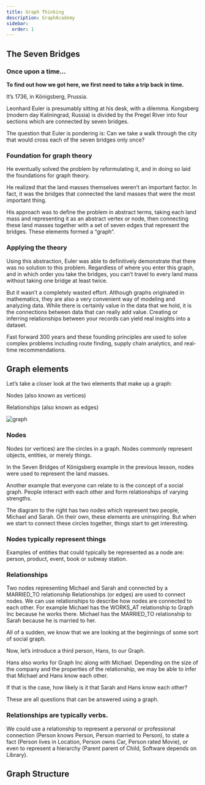 ---
title: Graph Thinking
description: GraphAcademy
sidebar:
  order: 1
---

## The Seven Bridges

### Once upon a time…​

**To find out how we got here, we first need to take a trip back in time.**

It’s 1736, in Königsberg, Prussia.

Leonhard Euler is presumably sitting at his desk, with a dilemma. Kongsberg (modern day Kaliningrad, Russia) is divided by the Pregel River into four sections which are connected by seven bridges.

The question that Euler is pondering is: Can we take a walk through the city that would cross each of the seven bridges only once?

### Foundation for graph theory

He eventually solved the problem by reformulating it, and in doing so laid the foundations for graph theory.

He realized that the land masses themselves weren’t an important factor. In fact, it was the bridges that connected the land masses that were the most important thing.

His approach was to define the problem in abstract terms, taking each land mass and representing it as an abstract vertex or node, then connecting these land masses together with a set of seven edges that represent the bridges. These elements formed a “graph”.

### Applying the theory

Using this abstraction, Euler was able to definitively demonstrate that there was no solution to this problem. Regardless of where you enter this graph, and in which order you take the bridges, you can’t travel to every land mass without taking one bridge at least twice.

But it wasn’t a completely wasted effort. Although graphs originated in mathematics, they are also a very convenient way of modeling and analyzing data. While there is certainly value in the data that we hold, it is the connections between data that can really add value. Creating or inferring relationships between your records can yield real insights into a dataset.

Fast forward 300 years and these founding principles are used to solve complex problems including route finding, supply chain analytics, and real-time recommendations.

## Graph elements

Let’s take a closer look at the two elements that make up a graph:

Nodes (also known as vertices)

Relationships (also known as edges)

![graph](/img/neo4j/graph.png)

### Nodes

Nodes (or vertices) are the circles in a graph. Nodes commonly represent objects, entities, or merely things.

In the Seven Bridges of Königsberg example in the previous lesson, nodes were used to represent the land masses.

Another example that everyone can relate to is the concept of a social graph. People interact with each other and form relationships of varying strengths.

The diagram to the right has two nodes which represent two people, Michael and Sarah. On their own, these elements are uninspiring. But when we start to connect these circles together, things start to get interesting.

### Nodes typically represent things

Examples of entities that could typically be represented as a node are: person, product, event, book or subway station.

### Relationships

Two nodes representing Michael and Sarah and connected by a MARRIED_TO relationship
Relationships (or edges) are used to connect nodes. We can use relationships to describe how nodes are connected to each other. For example Michael has the WORKS_AT relationship to Graph Inc because he works there. Michael has the MARRIED_TO relationship to Sarah because he is married to her.

All of a sudden, we know that we are looking at the beginnings of some sort of social graph.

Now, let’s introduce a third person, Hans, to our Graph.

Hans also works for Graph Inc along with Michael. Depending on the size of the company and the properties of the relationship, we may be able to infer that Michael and Hans know each other.

If that is the case, how likely is it that Sarah and Hans know each other?

These are all questions that can be answered using a graph.

### Relationships are typically verbs.

We could use a relationship to represent a personal or professional connection (Person knows Person, Person married to Person), to state a fact (Person lives in Location, Person owns Car, Person rated Movie), or even to represent a hierarchy (Parent parent of Child, Software depends on Library).

## Graph Structure

